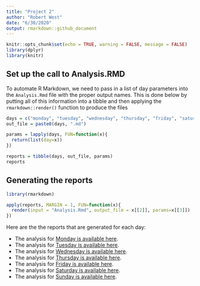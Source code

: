 ```yaml
---
title: "Project 2"
author: "Robert West"
date: "6/30/2020"
output: rmarkdown::github_document
---
```


```r
knitr::opts_chunk$set(echo = TRUE, warning = FALSE, message = FALSE)
library(dplyr)
library(knitr)
```


## Set up the call to Analysis.RMD

To automate R Markdown, we need to pass in a list of day parameters into the `Analysis.Rmd` file with the proper output names. 
This is done below by putting all of this information into a tibble and then applying the `rmarkdown::render()` function to produce the files
```r
days = c("monday", "tuesday", "wednesday", "thursday", "friday", "saturday", "sunday")
out_file = paste0(days, ".md")

params = lapply(days, FUN=function(x){
  return(list(day=x))
})

reports = tibble(days, out_file, params)
reports
```


## Generating the reports
```r
library(rmarkdown)

apply(reports, MARGIN = 1, FUN=function(x){
  render(input = "Analysis.Rmd", output_file = x[[2]], params=x[[3]])
})
```



Here are the the reports that are generated for each day:   

* The analysis for [Monday is available here](Analysis.md).    
* The analysis for [Tuesday is available here](tuesday.md).    
* The analysis for [Wednesday is available here](wednesday.md).    
* The analysis for [Thursday is available here](thursday.md).    
* The analysis for [Friday is available here](friday.md).    
* The analysis for [Saturday is available here](saturday.md).    
* The analysis for [Sunday is available here](sunday.md).    







